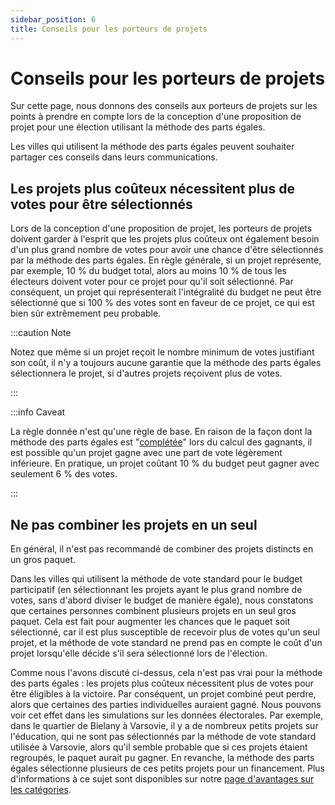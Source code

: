 ```yaml
---
sidebar_position: 6
title: Conseils pour les porteurs de projets
---
```



# Conseils pour les porteurs de projets

Sur cette page, nous donnons des conseils aux porteurs de projets sur les points à prendre en compte lors de la conception d'une proposition de projet pour une élection utilisant la méthode des parts égales.

Les villes qui utilisent la méthode des parts égales peuvent souhaiter partager ces conseils dans leurs communications.

## Les projets plus coûteux nécessitent plus de votes pour être sélectionnés

Lors de la conception d'une proposition de projet, les porteurs de projets doivent garder à l'esprit que les projets plus coûteux ont également besoin d'un plus grand nombre de votes pour avoir une chance d'être sélectionnés par la méthode des parts égales. En règle générale, si un projet représente, par exemple, 10 % du budget total, alors au moins 10 % de tous les électeurs doivent voter pour ce projet pour qu'il soit sélectionné. Par conséquent, un projet qui représenterait l'intégralité du budget ne peut être sélectionné que si 100 % des votes sont en faveur de ce projet, ce qui est bien sûr extrêmement peu probable.

:::caution Note

Notez que même si un projet reçoit le nombre minimum de votes justifiant son coût, il n'y a toujours aucune garantie que la méthode des parts égales sélectionnera le projet, si d'autres projets reçoivent plus de votes.

:::

:::info Caveat

La règle donnée n'est qu'une règle de base.
En raison de la façon dont la méthode des parts égales est "[complétée](completion)" lors du calcul des gagnants, il est possible qu'un projet gagne avec une part de vote légèrement inférieure. En pratique, un projet coûtant 10 % du budget peut gagner avec seulement 6 % des votes.

:::

<Datawrapper src="//datawrapper.dwcdn.net/hLJaU/1/" />

## Ne pas combiner les projets en un seul

En général, il n'est pas recommandé de combiner des projets distincts en un gros paquet.

Dans les villes qui utilisent la méthode de vote standard pour le budget participatif (en sélectionnant les projets ayant le plus grand nombre de votes, sans d'abord diviser le budget de manière égale), nous constatons que certaines personnes combinent plusieurs projets en un seul gros paquet. Cela est fait pour augmenter les chances que le paquet soit sélectionné, car il est plus susceptible de recevoir plus de votes qu'un seul projet, et la méthode de vote standard ne prend pas en compte le coût d'un projet lorsqu'elle décide s'il sera sélectionné lors de l'élection.

Comme nous l'avons discuté ci-dessus, cela n'est pas vrai pour la méthode des parts égales : les projets plus coûteux nécessitent plus de votes pour être éligibles à la victoire. Par conséquent, un projet combiné peut perdre, alors que certaines des parties individuelles auraient gagné. Nous pouvons voir cet effet dans les simulations sur les données électorales. Par exemple, dans le quartier de Bielany à Varsovie, il y a de nombreux petits projets sur l'éducation, qui ne sont pas sélectionnés par la méthode de vote standard utilisée à Varsovie, alors qu'il semble probable que si ces projets étaient regroupés, le paquet aurait pu gagner. En revanche, la méthode des parts égales sélectionne plusieurs de ces petits projets pour un financement. Plus d'informations à ce sujet sont disponibles sur notre [page d'avantages sur les catégories](../benefits/categories).